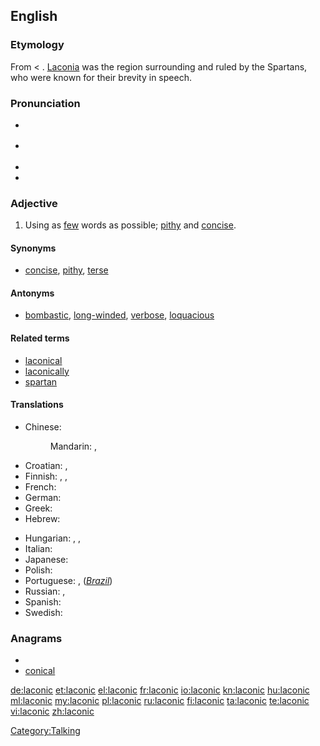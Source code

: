 {{was wotd|2007|March|31}}
{{wikipedia|Laconic phrase}}
==English==

===Etymology===
From {{etyl|la}} {{term|Laconicus|Lacōnicus|Spartan}} < {{etyl|grc}} {{term|sc=polytonic|Λακωνικός|tr=Lakōnikos||Laconian}}. [[Laconia]] was the region surrounding and ruled by the Spartans, who were known for their brevity in speech.

===Pronunciation===
* {{a|RP}} {{IPA|/ləˈkɒnɪk/}}
* {{a|US}} {{IPA|/ləˈkɑnɪk/}}
* {{audio|en-us-laconic.ogg|Audio (US)}}
* {{rhymes|ɒnɪk}}

===Adjective===
{{en-adj}}

# Using as [[few]] words as possible; [[pithy]] and [[concise]].

====Synonyms====
* [[concise]], [[pithy]], [[terse]]

====Antonyms====
* [[bombastic]], [[long-winded]], [[verbose]], [[loquacious]]

====Related terms====
* [[laconical]]
* [[laconically]]
* [[spartan]]

====Translations====
{{trans-top|using as few words as possible}}
* Chinese:
*: Mandarin: {{t|cmn|簡潔|sc=Hani}}, {{t|cmn|简洁|tr=jiǎnjié|sc=Hani}}
* Croatian: {{t-|hr|lakonski|alt=làkōnskī}}, {{t-|hr|lakoničan|alt=lakòničan}}
* Finnish: {{t+|fi|lakoninen}}, {{t-|fi|lyhytsanainen}}, {{t-|fi|niukkasanainen}}
* French: {{t+|fr|laconique}}
* German: {{t+|de|lakonisch}}
* Greek: {{t+|el|λακωνικός|tr=lakonikós}}
* Hebrew: {{t|he|לקוני|tr=lakoni}}
{{trans-mid}}
* Hungarian: {{t-|hu|lakonikus}}, {{t-|hu|szűkszavú}}, {{t-|hu|szófukar}}
* Italian: {{t+|it|laconico|m}}
* Japanese: {{t|ja|簡潔|tr=かんけつ, kanketsu}}
* Polish: {{t-|pl|lakoniczny|m}}
* Portuguese: {{t+|pt|lacónico|m}}, {{t+|pt|lacônico|m}} (''[[Brazil]]'')
* Russian: {{t|ru|лаконичный|tr=lakoníčnyj}}, {{t|ru|немногословный|tr=nemnogoslóvnyj}}
* Spanish: {{t+|es|lacónico|m}}
* Swedish: {{t+|sv|lakonisk}}
{{trans-bottom}}

===Anagrams===
* {{alphagram|accilno}}
* [[conical#English|conical]]

[[Category:Talking]]

[[de:laconic]]
[[et:laconic]]
[[el:laconic]]
[[fr:laconic]]
[[io:laconic]]
[[kn:laconic]]
[[hu:laconic]]
[[ml:laconic]]
[[my:laconic]]
[[pl:laconic]]
[[ru:laconic]]
[[fi:laconic]]
[[ta:laconic]]
[[te:laconic]]
[[vi:laconic]]
[[zh:laconic]]
